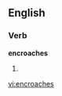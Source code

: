 ==English==

===Verb===
'''encroaches'''

# {{third-person singular of|[[encroach]]}}

[[vi:encroaches]]